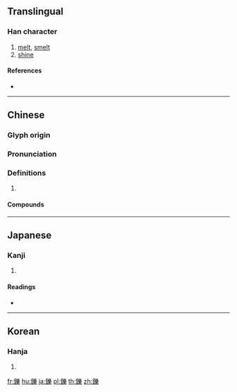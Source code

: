 {{character info/new}}
{{also|铄}}
==Translingual==

===Han character===
{{Han char|rn=167|rad=金|as=15|sn=23|four=82194|canj=CVID}}

# [[melt]], [[smelt]]
# [[shine]]

====References====
* {{Han ref|kx=1326.060|dkj=41019|dj=1827.090|hdz=64271.070|uh=9460|ud=37984|bh=C5E0|bd=50656}}

----

==Chinese==
{{zh-forms|s=铄}}

===Glyph origin===
{{Han etym}}

===Pronunciation===
{{zh-pron
|m=shuò
|c=soek3
|mc=y
|oc=y
|cat=
}}

===Definitions===
{{zh-hanzi}}

# {{rfdef|zh}}

====Compounds====
{{zh-der|懿鑠|日銷月鑠|流金鑠石|清鑠|燋鑠|眾口鑠金|矍鑠|群口鑠金|鑠金|鑠鑠|震古鑠今}}

----

==Japanese==

===Kanji===
{{ja-kanji|grade=|rs=金15}}

# {{defn|lang=ja|sort=金15}}

====Readings====
* {{ja-readings|on=[[しゃく]] (shaku)|kun=[[とかす]] (tokasu)|nanori=}}

----

==Korean==

===Hanja===
{{ko-hanja|hangeul=삭|eumhun=|rv=sak|mr=sak|y=sak}}

# {{defn|lang=ko|sort=金15}}

[[fr:鑠]]
[[hu:鑠]]
[[ja:鑠]]
[[pl:鑠]]
[[th:鑠]]
[[zh:鑠]]